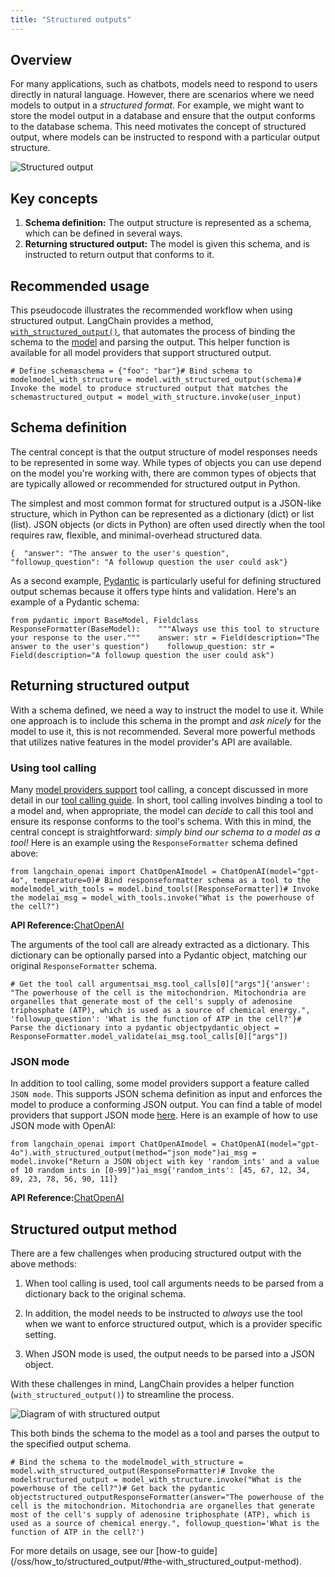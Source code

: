 ```yaml
---
title: "Structured outputs"
---
```


## Overview

For many applications, such as chatbots, models need to respond to users directly in natural language. However, there are scenarios where we need models to output in a *structured format*. For example, we might want to store the model output in a database and ensure that the output conforms to the database schema. This need motivates the concept of structured output, where models can be instructed to respond with a particular output structure.

![Structured output](/images/oss/concepts/structured_outputs/assets/images/structured_output-2c42953cee807dedd6e96f3e1db17f69.png)

## Key concepts

1. **Schema definition:** The output structure is represented as a schema, which can be defined in several ways.
2. **Returning structured output:** The model is given this schema, and is instructed to return output that conforms to it.

## Recommended usage

This pseudocode illustrates the recommended workflow when using structured output. LangChain provides a method, [`with_structured_output()`](/oss/how_to/structured_output/#the-with_structured_output-method), that automates the process of binding the schema to the [model](/oss/concepts/chat_models) and parsing the output. This helper function is available for all model providers that support structured output.

```
# Define schemaschema = {"foo": "bar"}# Bind schema to modelmodel_with_structure = model.with_structured_output(schema)# Invoke the model to produce structured output that matches the schemastructured_output = model_with_structure.invoke(user_input)
```

## Schema definition

The central concept is that the output structure of model responses needs to be represented in some way. While types of objects you can use depend on the model you're working with, there are common types of objects that are typically allowed or recommended for structured output in Python.

The simplest and most common format for structured output is a JSON-like structure, which in Python can be represented as a dictionary (dict) or list (list). JSON objects (or dicts in Python) are often used directly when the tool requires raw, flexible, and minimal-overhead structured data.

```
{  "answer": "The answer to the user's question",  "followup_question": "A followup question the user could ask"}
```

As a second example, [Pydantic](https://docs.pydantic.dev/latest/) is particularly useful for defining structured output schemas because it offers type hints and validation. Here's an example of a Pydantic schema:

```
from pydantic import BaseModel, Fieldclass ResponseFormatter(BaseModel):    """Always use this tool to structure your response to the user."""    answer: str = Field(description="The answer to the user's question")    followup_question: str = Field(description="A followup question the user could ask")
```

## Returning structured output

With a schema defined, we need a way to instruct the model to use it. While one approach is to include this schema in the prompt and *ask nicely* for the model to use it, this is not recommended. Several more powerful methods that utilizes native features in the model provider's API are available.

### Using tool calling

Many [model providers support](/oss/integrations/chat) tool calling, a concept discussed in more detail in our [tool calling guide](/oss/concepts/tool_calling). In short, tool calling involves binding a tool to a model and, when appropriate, the model can *decide* to call this tool and ensure its response conforms to the tool's schema. With this in mind, the central concept is straightforward: *simply bind our schema to a model as a tool!* Here is an example using the `ResponseFormatter` schema defined above:

```
from langchain_openai import ChatOpenAImodel = ChatOpenAI(model="gpt-4o", temperature=0)# Bind responseformatter schema as a tool to the modelmodel_with_tools = model.bind_tools([ResponseFormatter])# Invoke the modelai_msg = model_with_tools.invoke("What is the powerhouse of the cell?")
```

**API Reference:**[ChatOpenAI](https://python.langchain.com/api_reference/openai/chat_models/langchain_openai.chat_models.base.ChatOpenAI.html)

The arguments of the tool call are already extracted as a dictionary. This dictionary can be optionally parsed into a Pydantic object, matching our original `ResponseFormatter` schema.

```
# Get the tool call argumentsai_msg.tool_calls[0]["args"]{'answer': "The powerhouse of the cell is the mitochondrion. Mitochondria are organelles that generate most of the cell's supply of adenosine triphosphate (ATP), which is used as a source of chemical energy.", 'followup_question': 'What is the function of ATP in the cell?'}# Parse the dictionary into a pydantic objectpydantic_object = ResponseFormatter.model_validate(ai_msg.tool_calls[0]["args"])
```

### JSON mode

In addition to tool calling, some model providers support a feature called `JSON mode`. This supports JSON schema definition as input and enforces the model to produce a conforming JSON output. You can find a table of model providers that support JSON mode [here](/oss/integrations/chat). Here is an example of how to use JSON mode with OpenAI:

```
from langchain_openai import ChatOpenAImodel = ChatOpenAI(model="gpt-4o").with_structured_output(method="json_mode")ai_msg = model.invoke("Return a JSON object with key 'random_ints' and a value of 10 random ints in [0-99]")ai_msg{'random_ints': [45, 67, 12, 34, 89, 23, 78, 56, 90, 11]}
```

**API Reference:**[ChatOpenAI](https://python.langchain.com/api_reference/openai/chat_models/langchain_openai.chat_models.base.ChatOpenAI.html)

## Structured output method

There are a few challenges when producing structured output with the above methods:

1. When tool calling is used, tool call arguments needs to be parsed from a dictionary back to the original schema.

2. In addition, the model needs to be instructed to *always* use the tool when we want to enforce structured output, which is a provider specific setting.

3. When JSON mode is used, the output needs to be parsed into a JSON object.

With these challenges in mind, LangChain provides a helper function (`with_structured_output()`) to streamline the process.

![Diagram of with structured output](/images/oss/concepts/structured_outputs/assets/images/with_structured_output-4fd0fdc94f644554d52c6a8dee96ea21.png)

This both binds the schema to the model as a tool and parses the output to the specified output schema.

```
# Bind the schema to the modelmodel_with_structure = model.with_structured_output(ResponseFormatter)# Invoke the modelstructured_output = model_with_structure.invoke("What is the powerhouse of the cell?")# Get back the pydantic objectstructured_outputResponseFormatter(answer="The powerhouse of the cell is the mitochondrion. Mitochondria are organelles that generate most of the cell's supply of adenosine triphosphate (ATP), which is used as a source of chemical energy.", followup_question='What is the function of ATP in the cell?')
```

<Info>
  For more details on usage, see our [how-to guide](/oss/how_to/structured_output/#the-with_structured_output-method).
</Info>
